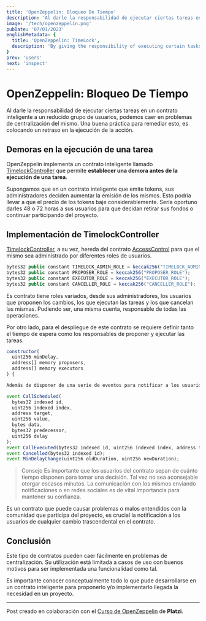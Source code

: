 ```yaml
---
title: 'OpenZeppelin: Bloqueo De Tiempo'
description: 'Al darle la responsabilidad de ejecutar ciertas tareas en un contrato inteligente a un reducido grupo de usuarios, podemos caer en problemas de centralización del mismo. Una buena práctica para remediar esto, es colocando un retraso en la ejecución de la acción.'
image: '/tech/openzeppelin.png'
pubDate: '07/01/2023'
englishMetadata: {
  title: 'OpenZeppelin: TimeLock',
  description: 'By giving the responsibility of executing certain tasks in a smart contract to a small group of users, we can fall into centralization problems. A good practice to remedy this is to place a delay in the execution of the action.'
}
prev: 'users'
next: 'inspect'
---
```


# OpenZeppelin: Bloqueo De Tiempo

Al darle la responsabilidad de ejecutar ciertas tareas en un contrato inteligente a un reducido grupo de usuarios, podemos caer en problemas de centralización del mismo. Una buena práctica para remediar esto, es colocando un retraso en la ejecución de la acción.

## Demoras en la ejecución de una tarea

OpenZeppelin implementa un contrato inteligente llamado [TimelockController](https://external.ink?to=https://github.com/OpenZeppelin/openzeppelin-contracts/blob/master/contracts/governance/TimelockController.sol) que permite **establecer una demora antes de la ejecución de una tarea**.

Supongamos que en un contrato inteligente que emite tokens, sus administradores deciden aumentar la emisión de los mismos. Esto podría llevar a que el precio de los tokens baje considerablemente. Sería oportuno darles 48 o 72 horas a sus usuarios para que decidan retirar sus fondos o continuar participando del proyecto.

## Implementación de TimelockController

[TimelockController](https://external.ink?to=https://docs.openzeppelin.com/contracts/4.x/api/governance#TimelockController), a su vez, hereda del contrato [AccessControl](https://external.ink?to=https://github.com/OpenZeppelin/openzeppelin-contracts/blob/master/contracts/access/AccessControl.sol) para que el mismo sea administrado por diferentes roles de usuarios.

```js
bytes32 public constant TIMELOCK_ADMIN_ROLE = keccak256("TIMELOCK_ADMIN_ROLE");
bytes32 public constant PROPOSER_ROLE = keccak256("PROPOSER_ROLE");
bytes32 public constant EXECUTOR_ROLE = keccak256("EXECUTOR_ROLE");
bytes32 public constant CANCELLER_ROLE = keccak256("CANCELLER_ROLE");
```

Es contrato tiene roles variados, desde sus administradores, los usuarios que proponen los cambios, los que ejecutan las tareas y los que cancelan las mismas. Pudiendo ser, una misma cuenta, responsable de todas las operaciones.

Por otro lado, para el despliegue de este contrato se requiere definir tanto el tiempo de espera como los responsables de proponer y ejecutar las tareas.

```js
constructor(
  uint256 minDelay,
  address[] memory proposers,
  address[] memory executors
) {
```

```js
Además de disponer de una serie de eventos para notificar a los usuarios de una nueva propuesta o de la pronta ejecución de una tarea que puede provocar cambios en el contrato.

event CallScheduled(
  bytes32 indexed id,
  uint256 indexed index,
  address target,
  uint256 value,
  bytes data,
  bytes32 predecessor,
  uint256 delay
);
event CallExecuted(bytes32 indexed id, uint256 indexed index, address target, uint256 value, bytes data);
event Cancelled(bytes32 indexed id);
event MinDelayChange(uint256 oldDuration, uint256 newDuration);
```

> Consejo
> Es importante que los usuarios del contrato sepan de cuánto tiempo disponen para tomar una decisión. Tal vez no sea aconsejable otorgar escasos minutos. La comunicación con los mismos enviando notificaciones o en redes sociales es de vital importancia para mantener su confianza.

Es un contrato que puede causar problemas o malos entendidos con la comunidad que participa del proyecto, es crucial la notificación a los usuarios de cualquier cambio trascendental en el contrato.

## Conclusión

Este tipo de contratos pueden caer fácilmente en problemas de centralización. Su utilización está limitada a casos de uso con buenos motivos para ser implementada una funcionalidad como tal.

Es importante conocer conceptualmente todo lo que pude desarrollarse en un contrato inteligente para proponerlo y/o implementarlo llegada la necesidad en un proyecto.

---
Post creado en colaboración con el [Curso de OpenZeppelin](https://external.ink?to=https://platzi.com/cursos/openzeppelin/) de **Platzi**.
